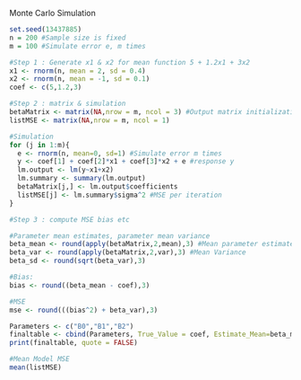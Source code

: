 
Monte Carlo Simulation

```r
set.seed(13437885)
n = 200 #Sample size is fixed
m = 100 #Simulate error e, m times

#Step 1 : Generate x1 & x2 for mean function 5 + 1.2x1 + 3x2
x1 <- rnorm(n, mean = 2, sd = 0.4)
x2 <- rnorm(n, mean = -1, sd = 0.1)
coef <- c(5,1.2,3)

#Step 2 : matrix & simulation
betaMatrix <- matrix(NA,nrow = m, ncol = 3) #Output matrix initialization
listMSE <- matrix(NA,nrow = m, ncol = 1)

#Simulation
for (j in 1:m){
  e <- rnorm(n, mean=0, sd=1) #Simulate error m times
  y <- coef[1] + coef[2]*x1 + coef[3]*x2 + e #response y
  lm.output <- lm(y~x1+x2)
  lm.summary <- summary(lm.output)
  betaMatrix[j,] <- lm.output$coefficients
  listMSE[j] <- lm.summary$sigma^2 #MSE per iteration
}

#Step 3 : compute MSE bias etc

#Parameter mean estimates, parameter mean variance
beta_mean <- round(apply(betaMatrix,2,mean),3) #Mean parameter estimates
beta_var <- round(apply(betaMatrix,2,var),3) #Mean Variance
beta_sd <- round(sqrt(beta_var),3)

#Bias:
bias <- round((beta_mean - coef),3)

#MSE
mse <- round(((bias^2) + beta_var),3)

Parameters <- c("B0","B1","B2")
finaltable <- cbind(Parameters, True_Value = coef, Estimate_Mean=beta_mean, Estimate_Variance= beta_var, Estimate_SD = beta_sd, Bias = bias, Estimate_MSE = mse)
print(finaltable, quote = FALSE)

#Mean Model MSE
mean(listMSE)
```

